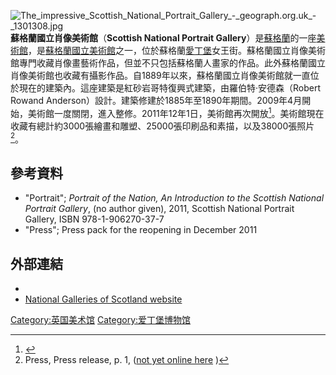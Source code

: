 [[File:The_impressive_Scottish_National_Portrait_Gallery_-_geograph.org.uk_-_1301308.jpg|thumb]]
'''蘇格蘭國立肖像美術館'''（'''Scottish National Portrait Gallery'''）是[[蘇格蘭|蘇格蘭]]的一座[[美術館|美術館]]，是[[蘇格蘭國立美術館_(公共機構)|蘇格蘭國立美術館]]之一，位於蘇格蘭[[愛丁堡|愛丁堡]]女王街。蘇格蘭國立肖像美術館專門收藏肖像畫藝術作品，但並不只包括蘇格蘭人畫家的作品。此外蘇格蘭國立肖像美術館也收藏有攝影作品。自1889年以來，蘇格蘭國立肖像美術館就一直位於現在的建築內。這座建築是紅砂岩哥特復興式建築，由羅伯特·安德森（Robert Rowand Anderson）設計。建築修建於1885年至1890年期間。2009年4月開始，美術館一度關閉，進入整修。2011年12年1日，美術館再次開放<ref>{{Cite web |url=http://www.nationalgalleries.org/aboutus/special-projects/portrait-of-the-nation// |title=MGS website, "Portrait of a Nation" |access-date=2014-08-21 |archive-date=2017-03-01 |archive-url=https://web.archive.org/web/20170301005611/https://www.nationalgalleries.org/aboutus/special-projects/portrait-of-the-nation// |dead-url=no }}</ref>。美術館現在收藏有總計約3000張繪畫和雕塑、25000張印刷品和素描，以及38000張照片<ref>Press, Press release, p. 1, ([http://www.nationalgalleries.org/aboutus/press-office/ not yet online here] {{Wayback|url=http://www.nationalgalleries.org/aboutus/press-office/ |date=20140824053532 }})</ref>。

==參考資料==
{{reflist|colwidth=33em}}
*"Portrait"; ''Portrait of the Nation, An Introduction to the Scottish National Portrait Gallery'', (no author given), 2011, Scottish National Portrait Gallery, ISBN 978-1-906270-37-7
*"Press"; Press pack for the reopening in December 2011

==外部連結==
* {{commonscat-inline}}
* [http://www.nationalgalleries.org/ National Galleries of Scotland website]{{Wayback|url=http://www.nationalgalleries.org/ |date=20061105013441 }}

{{Authority control}}
[[Category:英国美术馆|Category:英国美术馆]]
[[Category:爱丁堡博物馆|Category:爱丁堡博物馆]]